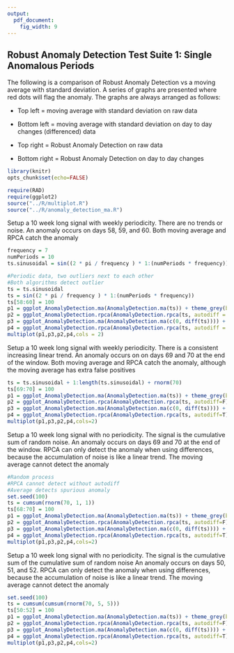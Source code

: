 ```yaml
---
output:
  pdf_document:
    fig_width: 9
---
```

Robust Anomaly Detection Test Suite 1: Single Anomalous Periods
--------------------------------------------------------

The following is a comparison of Robust Anomaly Detection vs a moving average with standard deviation.  A series of graphs are presented where red dots will flag the anomaly.  The graphs are always arranged as follows:

- Top left = moving average with standard deviation on raw data

- Bottom left = moving average with standard deviation on day to day changes (differenced) data

- Top right = Robust Anomaly Detection on raw data

- Bottom right = Robust Anomaly Detection on day to day changes

```r
library(knitr)
opts_chunk$set(echo=FALSE)
```

```r
require(RAD)
require(ggplot2)
source("../R/multiplot.R")
source("../R/anomaly_detection_ma.R")
```

Setup a 10 week long signal with weekly periodicity.
There are no trends or noise.
An anomaly occurs on days 58, 59, and 60.
Both moving average and RPCA catch the anomaly
```r
frequency = 7
numPeriods = 10
ts.sinusoidal = sin((2 * pi / frequency ) * 1:(numPeriods * frequency))

#Periodic data, two outliers next to each other
#Both algorithms detect outlier
ts = ts.sinusoidal
ts = sin((2 * pi / frequency ) * 1:(numPeriods * frequency))
ts[58:60] = 100
p1 = ggplot_AnomalyDetection.ma(AnomalyDetection.ma(ts)) + theme_grey(base_size = 20)
p2 = ggplot_AnomalyDetection.rpca(AnomalyDetection.rpca(ts, autodiff = F)) + theme_grey(base_size = 20)
p3 = ggplot_AnomalyDetection.ma(AnomalyDetection.ma(c(0, diff(ts)))) + theme_grey(base_size = 20)
p4 = ggplot_AnomalyDetection.rpca(AnomalyDetection.rpca(ts, autodiff = T)) + theme_grey(base_size = 20)
multiplot(p1,p3,p2,p4,cols = 2)
```

Setup a 10 week long signal with weekly periodicity.
There is a consistent increasing linear trend.
An anomaly occurs on on days 69 and 70 at the end of the window.
Both moving average and RPCA catch the anomaly, although the
moving average has extra false positives
```r
ts = ts.sinusoidal + 1:length(ts.sinusoidal) + rnorm(70)
ts[69:70] = 100
p1 = ggplot_AnomalyDetection.ma(AnomalyDetection.ma(ts)) + theme_grey(base_size=25)
p2 = ggplot_AnomalyDetection.rpca(AnomalyDetection.rpca(ts, autodiff=F)) + theme_grey(base_size = 20)
p3 = ggplot_AnomalyDetection.ma(AnomalyDetection.ma(c(0, diff(ts)))) + theme_grey(base_size = 20)
p4 = ggplot_AnomalyDetection.rpca(AnomalyDetection.rpca(ts, autodiff=T)) + theme_grey(base_size = 20)
multiplot(p1,p3,p2,p4,cols=2)
```

Setup a 10 week long signal with no periodicity.
The signal is the cumulative sum of random noise.
An anomaly occurs on days 69 and 70 at the end of the window.
RPCA can only detect the anomaly when using differences, because
the accumulation of noise is like a linear trend.
The moving average cannot detect the anomaly
```r
#Random process
#RPCA cannot detect without autodiff
#Average detects spurious anomaly
set.seed(100)
ts = cumsum(rnorm(70, 1, 1))
ts[68:70] = 100
p1 = ggplot_AnomalyDetection.ma(AnomalyDetection.ma(ts)) + theme_grey(base_size = 20)
p2 = ggplot_AnomalyDetection.rpca(AnomalyDetection.rpca(ts, autodiff=F)) + theme_grey(base_size = 20)
p3 = ggplot_AnomalyDetection.ma(AnomalyDetection.ma(c(0, diff(ts)))) + theme_grey(base_size = 20)
p4 = ggplot_AnomalyDetection.rpca(AnomalyDetection.rpca(ts, autodiff=T)) + theme_grey(base_size = 20)
multiplot(p1,p3,p2,p4,cols=2)
```

Setup a 10 week long signal with no periodicity.
The signal is the cumulative sum of the cumulative sum of random noise
An anomaly occurs on days 50, 51, and 52.
RPCA can only detect the anomaly when using differences, because
the accumulation of noise is like a linear trend.
The moving average cannot detect the anomaly
```r
set.seed(100)
ts = cumsum(cumsum(rnorm(70, 5, 5)))
ts[50:52] = 100
p1 = ggplot_AnomalyDetection.ma(AnomalyDetection.ma(ts)) + theme_grey(base_size = 20)
p2 = ggplot_AnomalyDetection.rpca(AnomalyDetection.rpca(ts, autodiff=F)) + theme_grey(base_size = 20)
p3 = ggplot_AnomalyDetection.ma(AnomalyDetection.ma(c(0, diff(ts)))) + theme_grey(base_size = 20)
p4 = ggplot_AnomalyDetection.rpca(AnomalyDetection.rpca(ts, autodiff=T)) + theme_grey(base_size = 20)
multiplot(p1,p3,p2,p4,cols=2)
```
